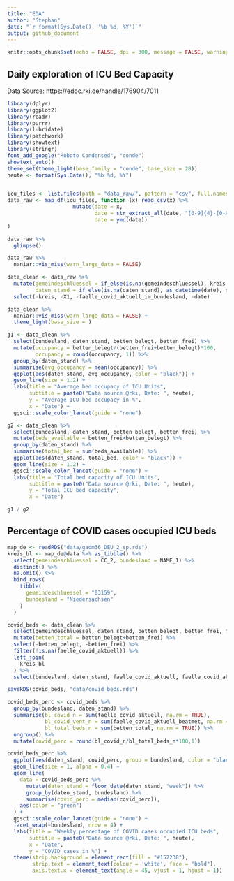 ```yaml
---
title: "EDA"
author: "Stephan"
date: "`r format(Sys.Date(), '%b %d, %Y')`"
output: github_document
---
```


```r
knitr::opts_chunk$set(echo = FALSE, dpi = 300, message = FALSE, warning = FALSE)
```

## Daily exploration of ICU Bed Capacity

Data Source: https://edoc.rki.de/handle/176904/7011

```r
library(dplyr)
library(ggplot2)
library(readr)
library(purrr)
library(lubridate)
library(patchwork)
library(showtext)
library(stringr)
font_add_google("Roboto Condensed", "conde")
showtext_auto()
theme_set(theme_light(base_family = "conde", base_size = 28))
heute <- format(Sys.Date(), "%b %d, %Y")


icu_files <- list.files(path = "data_raw/", pattern = "csv", full.names = TRUE)
data_raw <- map_df(icu_files, function (x) read_csv(x) %>% 
                     mutate(date = x,
                            date = str_extract_all(date, "[0-9]{4}-[0-9]{2}-[0-9]{2}"),
                            date = ymd(date))
)
```


```r
data_raw %>% 
  glimpse()

data_raw %>% 
  naniar::vis_miss(warn_large_data = FALSE)
```


```r
data_clean <- data_raw %>% 
  mutate(gemeindeschluessel = if_else(is.na(gemeindeschluessel), kreis, gemeindeschluessel),
         daten_stand = if_else(is.na(daten_stand), as_datetime(date), daten_stand)) %>% 
  select(-kreis, -X1, -faelle_covid_aktuell_im_bundesland, -date)
```


```r
data_clean %>% 
  naniar::vis_miss(warn_large_data = FALSE) +
  theme_light(base_size = )


```


```r
g1 <- data_clean %>% 
  select(bundesland, daten_stand, betten_belegt, betten_frei) %>% 
  mutate(occupancy = betten_belegt/(betten_frei+betten_belegt)*100,
         occupancy = round(occupancy, 1)) %>% 
  group_by(daten_stand) %>% 
  summarise(avg_occupancy = mean(occupancy)) %>% 
  ggplot(aes(daten_stand, avg_occupancy, color = "black")) +
  geom_line(size = 1.2) +
  labs(title = "Average bed occupacy of ICU Units",
       subtitle = paste0("Data source @rki, Date: ", heute),
       y = "Average ICU bed occupacy in %",
       x = "Date") +
  ggsci::scale_color_lancet(guide = "none")

g2 <- data_clean %>% 
  select(bundesland, daten_stand, betten_belegt, betten_frei) %>% 
  mutate(beds_available = betten_frei+betten_belegt) %>% 
  group_by(daten_stand) %>% 
  summarise(total_bed = sum(beds_available)) %>% 
  ggplot(aes(daten_stand, total_bed, color = "black")) +
  geom_line(size = 1.2) +
  ggsci::scale_color_lancet(guide = "none") +
  labs(title = "Total bed capacity of ICU Units",
       subtitle = paste0("Data source @rki, Date: ", heute),
       y = "Total ICU bed capacity",
       x = "Date")

g1 / g2


```


## Percentage of COVID cases occupied ICU beds

```r
map_de <- readRDS("data/gadm36_DEU_2_sp.rds")
kreis_bl <- map_de@data %>% as_tibble() %>% 
  select(gemeindeschluessel = CC_2, bundesland = NAME_1) %>% 
  distinct() %>% 
  na.omit() %>% 
  bind_rows(
    tibble(
      gemeindeschluessel = "03159",
      bundesland = "Niedersachsen"
    )
  )

covid_beds <- data_clean %>% 
  select(gemeindeschluessel, daten_stand, betten_belegt, betten_frei, faelle_covid_aktuell, faelle_covid_aktuell_beatmet) %>% 
  mutate(betten_total = betten_belegt+betten_frei) %>% 
  select(-betten_belegt, -betten_frei) %>% 
  filter(!is.na(faelle_covid_aktuell)) %>% 
  left_join(
    kreis_bl
  ) %>% 
  select(bundesland, daten_stand, faelle_covid_aktuell, faelle_covid_aktuell_beatmet, betten_total) 

saveRDS(covid_beds, "data/covid_beds.rds")

covid_beds_perc <- covid_beds %>% 
  group_by(bundesland, daten_stand) %>% 
  summarise(bl_covid_n = sum(faelle_covid_aktuell, na.rm = TRUE),
            bl_covid_vent_n = sum(faelle_covid_aktuell_beatmet, na.rm = TRUE),
            bl_total_beds_n = sum(betten_total, na.rm = TRUE)) %>% 
  ungroup() %>% 
  mutate(covid_perc = round(bl_covid_n/bl_total_beds_n*100,1))

covid_beds_perc %>% 
  ggplot(aes(daten_stand, covid_perc, group = bundesland, color = "black")) +
  geom_line(size = 1, alpha = 0.4) +
  geom_line(
    data = covid_beds_perc %>% 
      mutate(daten_stand = floor_date(daten_stand, "week")) %>% 
      group_by(daten_stand, bundesland) %>% 
      summarise(covid_perc = median(covid_perc)),
    aes(color = "green")
  ) +
  ggsci::scale_color_lancet(guide = "none") +
  facet_wrap(~bundesland, nrow = 4) +
  labs(title = "Weekly percentage of COVID cases occupied ICU beds",
       subtitle = paste0("Data source @rki, Date: ", heute),
       x = "Date",
       y = "COVID cases in %") +
  theme(strip.background = element_rect(fill = "#152238"),
        strip.text = element_text(colour = 'white', face = "bold"),
        axis.text.x = element_text(angle = 45, vjust = 1, hjust = 1))
  
  

```



